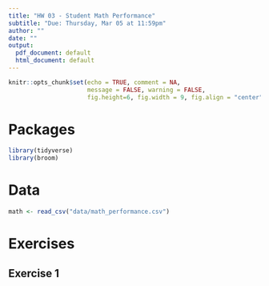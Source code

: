 ```yaml
---
title: "HW 03 - Student Math Performance"
subtitle: "Due: Thursday, Mar 05 at 11:59pm"
author: ""
date: ""
output:
  pdf_document: default
  html_document: default
---
```


```r
knitr::opts_chunk$set(echo = TRUE, comment = NA, 
                      message = FALSE, warning = FALSE,
                      fig.height=6, fig.width = 9, fig.align = "center")
```

# Packages

```r
library(tidyverse)
library(broom)
```

# Data

```r
math <- read_csv("data/math_performance.csv")
```

# Exercises

## Exercise 1

```r

```

